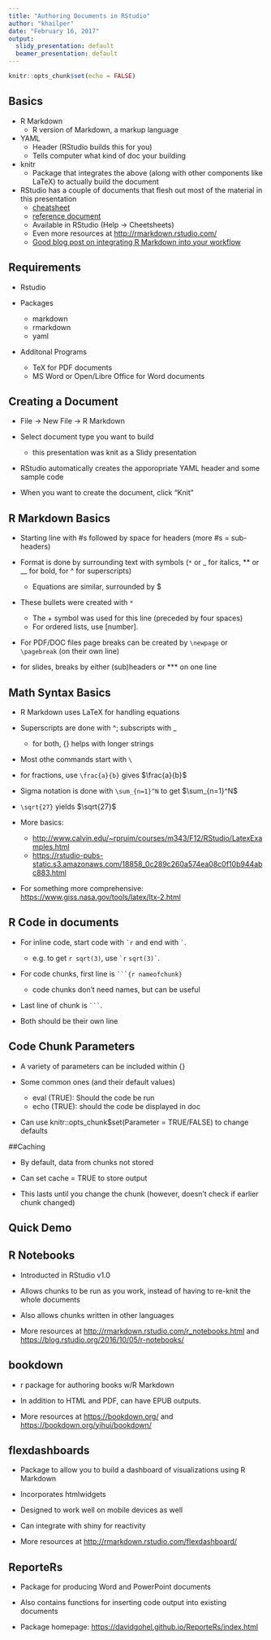 ```yaml
---
title: "Authoring Documents in RStudio"
author: "khailper"
date: "February 16, 2017"
output:
  slidy_presentation: default
  beamer_presentation: default
---
```


```r
knitr::opts_chunk$set(echo = FALSE)
```

## Basics

* R Markdown
    + R version of Markdown, a markup language
    
* YAML
    + Header (RStudio builds this for you)
    + Tells computer what kind of doc your building
    
* knitr
    + Package that integrates the above (along with other components like LaTeX) to actually build the document
    
* RStudio has a couple of documents that flesh out most of the material in this presentation
    + [cheatsheet](https://www.rstudio.com/wp-content/uploads/2015/02/rmarkdown-cheatsheet.pdf)
    + [reference document](https://www.rstudio.com/wp-content/uploads/2015/03/rmarkdown-reference.pdf)
    + Available in RStudio (Help -> Cheetsheets)
    + Even more resources at [http://rmarkdown.rstudio.com/](http://rmarkdown.rstudio.com/) 
    + [Good blog post on integrating R Markdown into your workflow](https://www.rstudio.com/rviews/2017/01/25/r-markdown-for-the-enterprise/)

## Requirements

* Rstudio

* Packages
    + markdown
    + rmarkdown
    + yaml
    
* Additonal Programs
    + TeX for PDF documents
    + MS Word or Open/Libre Office for Word documents 

## Creating a Document

* File -> New File -> R Markdown

* Select document type you want to build
    + this presentation was knit as a Slidy presentation
    
* RStudio automatically creates the apporopriate YAML header and some sample code

* When you want to create the document, click "Knit"

## R Markdown Basics

* Starting line with #s followed by space for headers (more #s = sub-headers)

* Format is done by surrounding text with symbols (`*` or _ for italics, ** or __ for bold, for ^ for superscripts)
    + Equations are similar, surrounded by $

* These bullets were created with `*`
    + The + symbol was used for this line (preceded by four spaces)
    + For ordered lists, use [number].

* For PDF/DOC files page breaks can be created by `\newpage` or `\pagebreak` (on their own line)

* for slides, breaks by either (sub)headers or *** on one line

## Math Syntax Basics

* R Markdown uses LaTeX for handling equations

* Superscripts are done with ^; subscripts with _
    + for both, {} helps with longer strings
    
* Most othe commands start with `\`

* for fractions, use `\frac{a}{b}` gives $\frac{a}{b}$

* Sigma notation is done with `\sum_{n=1}^N` to get $\sum_{n=1}^N$

* `\sqrt{27}` yields $\sqrt{27}$

* More basics:
   + [http://www.calvin.edu/~rpruim/courses/m343/F12/RStudio/LatexExamples.html](http://www.calvin.edu/~rpruim/courses/m343/F12/RStudio/LatexExamples.html)
   + [https://rstudio-pubs-static.s3.amazonaws.com/18858_0c289c260a574ea08c0f10b944abc883.html](https://rstudio-pubs-static.s3.amazonaws.com/18858_0c289c260a574ea08c0f10b944abc883.html)
   
* For something more comprehensive: [https://www.giss.nasa.gov/tools/latex/ltx-2.html](https://www.giss.nasa.gov/tools/latex/ltx-2.html)

## R Code in documents

* For inline code, start code with `` `r `` and end with `` ` ``.
    + e.g. to get `r sqrt(3)`, use `` `r `` ``sqrt(3)` ``. 

* For code chunks, first line is ` ```{r nameofchunk} `
    + code chunks don't need names, but can be useful
    
* Last line of chunk is ` ``` `.

* Both should be their own line

## Code Chunk Parameters
* A variety of parameters can be included within {}

* Some common ones (and their default values)
    + eval (TRUE): Should the code be run
    + echo (TRUE): should the code be displayed in doc
    
* Can use knitr::opts_chunk$set(Parameter = TRUE/FALSE) to change defaults

##Caching

* By default, data from chunks not stored

* Can set cache = TRUE to store output

* This lasts until you change the chunk (however, doesn't check if earlier chunk changed)

## Quick Demo

## R Notebooks

* Introducted in RStudio v1.0

* Allows chunks to be run as you work, instead of having to re-knit the whole documents

* Also allows chunks written in other languages

* More resources at [http://rmarkdown.rstudio.com/r_notebooks.html](http://rmarkdown.rstudio.com/r_notebooks.html) and [https://blog.rstudio.org/2016/10/05/r-notebooks/](https://blog.rstudio.org/2016/10/05/r-notebooks/)

## bookdown

* r package for authoring books w/R Markdown

* In addition to HTML and PDF, can have EPUB outputs.

* More resources at [https://bookdown.org/](https://bookdown.org/) and [https://bookdown.org/yihui/bookdown/](https://bookdown.org/yihui/bookdown/)

## flexdashboards

* Package to allow you to build a dashboard of visualizations using R Markdown

* Incorporates htmlwidgets

* Designed to work well on mobile devices as well

* Can integrate with shiny for reactivity

* More resources at [http://rmarkdown.rstudio.com/flexdashboard/](http://rmarkdown.rstudio.com/flexdashboard/)

## ReporteRs

* Package for producing Word and PowerPoint documents

* Also contains functions for inserting code output into existing documents

* Package homepage: [https://davidgohel.github.io/ReporteRs/index.html](https://davidgohel.github.io/ReporteRs/index.html)
